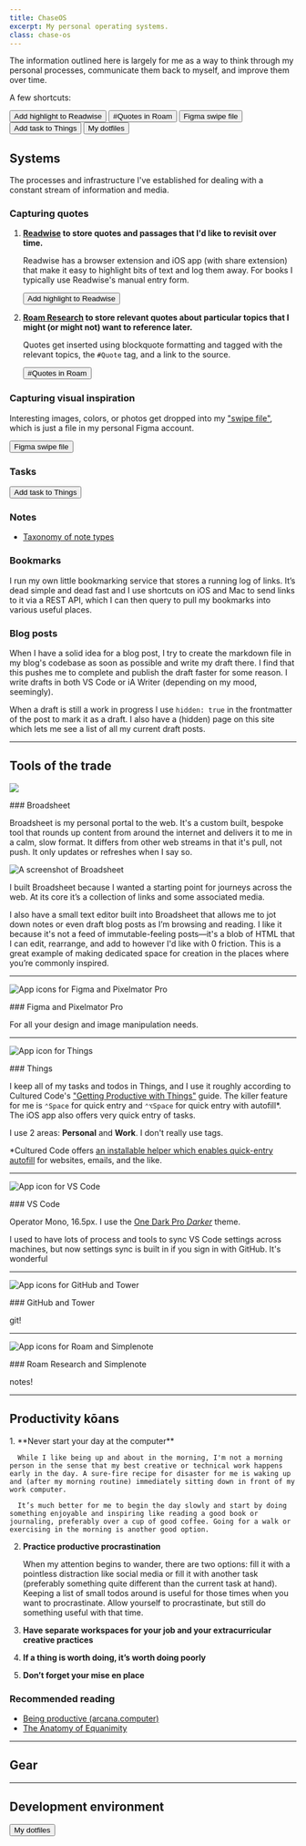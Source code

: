 ```yaml
---
title: ChaseOS
excerpt: My personal operating systems.
class: chase-os
---
```


The information outlined here is largely for me as a way to think through my personal processes, communicate them back to myself, and improve them over time.

A few shortcuts:

<x-shortcuts>
  <Button url="https://readwise.io/import_freeform">Add highlight to Readwise</Button>
  <Button url="https://roamresearch.com/#/app/chase/page/PWufw2Huu">#Quotes in Roam</Button>
  <Button url="https://www.figma.com/file/u6C1Ws8UvnFIBpA6XgCrWg/%F0%9F%97%83-Swipe-file?node-id=2%3A5">Figma swipe file</Button>
  <Button url="things:///add?show-quick-entry=true">Add task to Things</Button>
  <Button href="https://github.com/chasemccoy/dotfiles">My dotfiles</Button>
</x-shortcuts>

## Systems 

The processes and infrastructure I've established for dealing with a constant stream of information and media. 

### Capturing quotes

1. **[Readwise](https://readwise.io/dashboard) to store quotes and passages that I'd like to revisit over time.**

    Readwise has a browser extension and iOS app (with share extension) that make it easy to highlight bits of text and log them away. For books I typically use Readwise's manual entry form.

    <Button url="https://readwise.io/import_freeform">Add highlight to Readwise</Button>  

2. **[Roam Research](https://roamresearch.com/) to store relevant quotes about particular topics that I might (or might not) want to reference later.**

    Quotes get inserted using blockquote formatting and tagged with the relevant topics, the `#Quote` tag, and a link to the source.

    <Button url="https://roamresearch.com/#/app/chase/page/PWufw2Huu">#Quotes in Roam</Button>

### Capturing visual inspiration 

Interesting images, colors, or photos get dropped into my ["swipe file"](https://en.wikipedia.org/wiki/Swipe_file), which is just a file in my personal Figma account.

<Button url="https://www.figma.com/file/u6C1Ws8UvnFIBpA6XgCrWg/%F0%9F%97%83-Swipe-file?node-id=2%3A5">Figma swipe file</Button>

### Tasks

<Button url="things:///add?show-quick-entry=true">Add task to Things</Button>

### Notes

- [Taxonomy of note types](https://notes.andymatuschak.org/Taxonomy_of_note_types)

### Bookmarks 

I run my own little bookmarking service that stores a running log of links. It’s dead simple and dead fast and I use shortcuts on iOS and Mac to send links to it via a REST API, which I can then query to pull my bookmarks into various useful places. 


### Blog posts

When I have a solid idea for a blog post, I try to create the markdown file in my blog's codebase as soon as possible and write my draft there. I find that this pushes me to complete and publish the draft faster for some reason. I write drafts in both VS Code or iA Writer (depending on my mood, seemingly). 

When a draft is still a work in progress I use `hidden: true` in the frontmatter of the post to mark it as a draft. I also have a (hidden) page on this site which lets me see a list of all my current draft posts.

---

## Tools of the trade

<x-tools>

![](broadsheet.png)

<div className='prose'>
  ### Broadsheet

  Broadsheet is my personal portal to the web. It's a custom built, bespoke tool that rounds up content from around the internet and delivers it to me in a calm, slow format. It differs from other web streams in that it's pull, not push. It only updates or refreshes when I say so.

  ![A screenshot of Broadsheet](broadsheet-screenshot.png)
  
  I built Broadsheet because I wanted a starting point for journeys across the web. At its core it’s a collection of links and some associated media. 
  
  I also have a small text editor built into Broadsheet that allows me to jot down notes or even draft blog posts as I’m browsing and reading. I like it because it's not a feed of immutable-feeling posts—it's a blob of HTML that I can edit, rearrange, and add to however I'd like with 0 friction. This is a great example of making dedicated space for creation in the places where you’re commonly inspired.
</div>

---

![App icons for Figma and Pixelmator Pro](figma-pixelmator.png)  

<div className='prose'>
  ### Figma and Pixelmator Pro

  For all your design and image manipulation needs.
</div>

---

![App icon for Things](things.png)  

<div className='prose'>
### Things

I keep all of my tasks and todos in Things, and I use it roughly according to Cultured Code's ["Getting Productive with Things"](https://culturedcode.com/things/guide) guide. The killer feature for me is `⌃Space` for quick entry and `⌃⌥Space` for quick entry with autofill*. The iOS app also offers very quick entry of tasks.

I use 2 areas: **Personal** and **Work**. I don't really use tags.

*Cultured Code offers [an installable helper which enables quick-entry autofill](https://culturedcode.com/things/mac/help/things-sandboxing-helper-things3) for websites, emails, and the like.
</div>

---

![App icon for VS Code](vs-code.png)  

<div className='prose'>
### VS Code

Operator Mono, 16.5px. I use the [One Dark Pro _Darker_](https://marketplace.visualstudio.com/items?itemName=JoelCrosby.one-dark-darker) theme.

I used to have lots of process and tools to sync VS Code settings across machines, but now settings sync is built in if you sign in with GitHub. It's wonderful
</div>

---

![App icons for GitHub and Tower](git.png)  

<div className='prose'>
### GitHub and Tower

git!
</div>

---

![App icons for Roam and Simplenote](roam-simplenote.png)  

<div className='prose'>
### Roam Research and Simplenote

notes!
</div>

---

</x-tools>

## Productivity kōans

<div className='ol-fancy'>
  1. **Never start your day at the computer**  

      While I like being up and about in the morning, I'm not a morning person in the sense that my best creative or technical work happens early in the day. A sure-fire recipe for disaster for me is waking up and (after my morning routine) immediately sitting down in front of my work computer.  
      
      It’s much better for me to begin the day slowly and start by doing something enjoyable and inspiring like reading a good book or journaling, preferably over a cup of good coffee. Going for a walk or exercising in the morning is another good option.
  2. **Practice productive procrastination**  

      When my attention begins to wander, there are two options: fill it with a pointless distraction like social media or fill it with another task (preferably something quite different than the current task at hand). Keeping a list of small todos around is useful for those times when you want to procrastinate. Allow yourself to procrastinate, but still do something useful with that time.
  3. **Have separate workspaces for your job and your extracurricular creative practices**
  4. **If a thing is worth doing, it’s worth doing poorly**
  5. **Don’t forget your mise en place**
</div>

### Recommended reading

- [Being productive (arcana.computer)](https://www.arcana.computer/industry/being-productive)
- [The Anatomy of Equanimity](https://anatomy.1651.org/)

--- 

## Gear 

---

## Development environment

<Button href="https://github.com/chasemccoy/dotfiles">My dotfiles</Button>